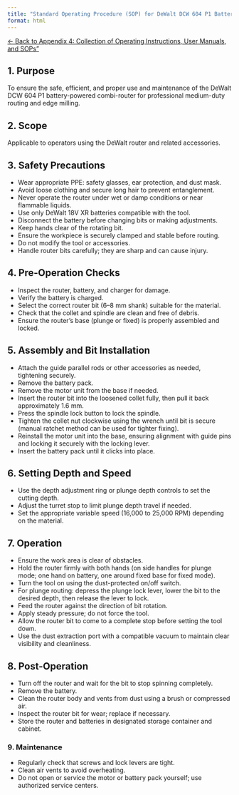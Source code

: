 ```yaml
---
title: "Standard Operating Procedure (SOP) for DeWalt DCW 604 P1 Battery Combi-Moulder (Router)"
format: html
---
```


[← Back to Appendix 4: Collection of Operating Instructions, User Manuals, and SOPs"](../04_operating_instructions_user_manuals_SOPs.qmd)

## 1. Purpose
To ensure the safe, efficient, and proper use and maintenance of the DeWalt DCW 604 P1 battery-powered combi-router for professional medium-duty routing and edge milling.

## 2. Scope
Applicable to operators using the DeWalt router and related accessories.

## 3. Safety Precautions
- Wear appropriate PPE: safety glasses, ear protection, and dust mask.
- Avoid loose clothing and secure long hair to prevent entanglement.
- Never operate the router under wet or damp conditions or near flammable liquids.
- Use only DeWalt 18V XR batteries compatible with the tool.
- Disconnect the battery before changing bits or making adjustments.
- Keep hands clear of the rotating bit.
- Ensure the workpiece is securely clamped and stable before routing.
- Do not modify the tool or accessories.
- Handle router bits carefully; they are sharp and can cause injury.

## 4. Pre-Operation Checks
- Inspect the router, battery, and charger for damage.
- Verify the battery is charged.
- Select the correct router bit (6–8 mm shank) suitable for the material.
- Check that the collet and spindle are clean and free of debris.
- Ensure the router’s base (plunge or fixed) is properly assembled and locked.

## 5. Assembly and Bit Installation
- Attach the guide parallel rods or other accessories as needed, tightening securely.
- Remove the battery pack.
- Remove the motor unit from the base if needed.
- Insert the router bit into the loosened collet fully, then pull it back approximately 1.6 mm.
- Press the spindle lock button to lock the spindle.
- Tighten the collet nut clockwise using the wrench until bit is secure (manual ratchet method can be used for tighter fixing).
- Reinstall the motor unit into the base, ensuring alignment with guide pins and locking it securely with the locking lever.
- Insert the battery pack until it clicks into place.

## 6. Setting Depth and Speed
- Use the depth adjustment ring or plunge depth controls to set the cutting depth.
- Adjust the turret stop to limit plunge depth travel if needed.
- Set the appropriate variable speed (16,000 to 25,000 RPM) depending on the material.

## 7. Operation
- Ensure the work area is clear of obstacles.
- Hold the router firmly with both hands (on side handles for plunge mode; one hand on battery, one around fixed base for fixed mode).
- Turn the tool on using the dust-protected on/off switch.
- For plunge routing: depress the plunge lock lever, lower the bit to the desired depth, then release the lever to lock.
- Feed the router against the direction of bit rotation.
- Apply steady pressure; do not force the tool.
- Allow the router bit to come to a complete stop before setting the tool down.
- Use the dust extraction port with a compatible vacuum to maintain clear visibility and cleanliness.

## 8. Post-Operation
- Turn off the router and wait for the bit to stop spinning completely.
- Remove the battery.
- Clean the router body and vents from dust using a brush or compressed air.
- Inspect the router bit for wear; replace if necessary.
- Store the router and batteries in designated storage container and cabinet.  

### 9. Maintenance
- Regularly check that screws and lock levers are tight.
- Clean air vents to avoid overheating.
- Do not open or service the motor or battery pack yourself; use authorized service centers.